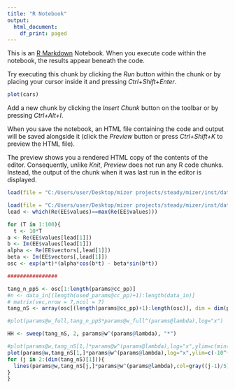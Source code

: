 ```yaml
---
title: "R Notebook"
output:
  html_document:
    df_print: paged
---
```


This is an [R Markdown](http://rmarkdown.rstudio.com) Notebook. When you execute code within the notebook, the results appear beneath the code. 

Try executing this chunk by clicking the *Run* button within the chunk or by placing your cursor inside it and pressing *Ctrl+Shift+Enter*. 

```r
plot(cars)
```

Add a new chunk by clicking the *Insert Chunk* button on the toolbar or by pressing *Ctrl+Alt+I*.

When you save the notebook, an HTML file containing the code and output will be saved alongside it (click the *Preview* button or press *Ctrl+Shift+K* to preview the HTML file).

The preview shows you a rendered HTML copy of the contents of the editor. Consequently, unlike *Knit*, *Preview* does not run any R code chunks. Instead, the output of the chunk when it was last run in the editor is displayed.

```r
load(file = "C:/Users/user/Desktop/mizer projects/steady/mizer/inst/dataEE.RData")

load(file = "C:/Users/user/Desktop/mizer projects/steady/mizer/inst/dataparams.RData")
lead <- which(Re(EE$values)==max(Re(EE$values)))

for (T in 1:100){
  t <- 10*T
a <- Re(EE$values[lead[1]])
b <- Im(EE$values[lead[1]])
alpha <- Re(EE$vectors[,lead[1]])
beta <- Im(EE$vectors[,lead[1]])
osc <- exp(a*t)*(alpha*cos(b*t) - beta*sin(b*t))

################

tang_n_ppS <- osc[1:length(params@cc_pp)]
#n <- data_in[(length(used_params@cc_pp)+1):length(data_in)]
# matrix(vec,nrow = 7,ncol = 7)
tang_nS <- array(osc[(length(params@cc_pp)+1):length(osc)], dim = dim(params@initial_n))

#plot(params@w_full,tang_n_ppS*params@w_full^(params@lambda),log="x")

HH <- sweep(tang_nS, 2, params@w^(params@lambda), "*")

#plot(params@w,tang_nS[1,]*params@w^(params@lambda),log="x",ylim=c(min(HH),max(HH)),type="l")
plot(params@w,tang_nS[1,]*params@w^(params@lambda),log="x",ylim=c(-10^(-11),10^(-11)),type="l")
for (j in 2:(dim(tang_nS)[1])){
  lines(params@w,tang_nS[j,]*params@w^(params@lambda),col=gray((j-1)/5))
}
}
```
